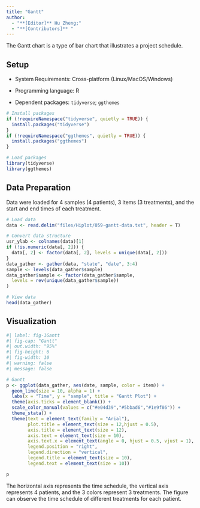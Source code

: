 ```yaml
---
title: "Gantt"
author:
  - "**[Editor]** Hu Zheng;"
  - "**[Contributors]** "
---
```


The Gantt chart is a type of bar chart that illustrates a project schedule.

## Setup

-   System Requirements: Cross-platform (Linux/MacOS/Windows)

-   Programming language: R

-   Dependent packages: `tidyverse`; `ggthemes`

```r
# Install packages
if (!requireNamespace("tidyverse", quietly = TRUE)) {
  install.packages("tidyverse")
}
if (!requireNamespace("ggthemes", quietly = TRUE)) {
  install.packages("ggthemes")
}

# Load packages
library(tidyverse)
library(ggthemes)
```

## Data Preparation

Data were loaded for 4 samples (4 patients), 3 items (3 treatments), and the start and end times of each treatment.

```r
# Load data
data <- read.delim("files/Hiplot/059-gantt-data.txt", header = T)

# Convert data structure
usr_ylab <- colnames(data)[1]
if (!is.numeric(data[, 2])) {
  data[, 2] <- factor(data[, 2], levels = unique(data[, 2]))
}
data_gather <- gather(data, "state", "date", 3:4)
sample <- levels(data_gather$sample)
data_gather$sample <- factor(data_gather$sample,
  levels = rev(unique(data_gather$sample))
)

# View data
head(data_gather)
```

## Visualization

```r
#| label: fig-1Gantt
#| fig-cap: "Gantt"
#| out.width: "95%"
#| fig-height: 6
#| fig-width: 10
#| warning: false
#| message: false

# Gantt
p <- ggplot(data_gather, aes(date, sample, color = item)) +
  geom_line(size = 10, alpha = 1) +
  labs(x = "Time", y = "sample", title = "Gantt Plot") +
  theme(axis.ticks = element_blank()) +
  scale_color_manual(values = c("#e04d39","#5bbad6","#1e9f86")) +
  theme_stata() +
  theme(text = element_text(family = "Arial"),
        plot.title = element_text(size = 12,hjust = 0.5),
        axis.title = element_text(size = 12),
        axis.text = element_text(size = 10),
        axis.text.x = element_text(angle = 0, hjust = 0.5, vjust = 1),
        legend.position = "right",
        legend.direction = "vertical",
        legend.title = element_text(size = 10),
        legend.text = element_text(size = 10))

p
```

The horizontal axis represents the time schedule, the vertical axis represents 4 patients, and the 3 colors represent 3 treatments. The figure can observe the time schedule of different treatments for each patient.

